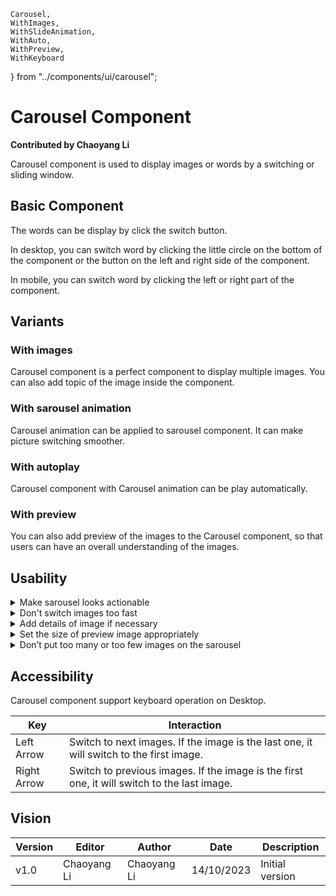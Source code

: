     Carousel,
    WithImages,
    WithSlideAnimation,
    WithAuto,
    WithPreview,
    WithKeyboard
} from "../components/ui/carousel";

# Carousel Component

**Contributed by Chaoyang Li**

Carousel component is used to display images or words by a switching or sliding window.

## Basic Component
The words can be display by click the switch button.

In desktop, you can switch word by clicking the little circle on the bottom of the component or the button on the left and right side of the component.

In mobile, you can switch word by clicking the left or right part of the component.
<Carousel />

## Variants

### With images
Carousel component is a perfect component to display multiple images. You can also add topic of the image inside the component.
<WithImages />

### With sarousel animation
Carousel animation can be applied to sarousel component. It can make picture switching smoother.
<WithSlideAnimation />

### With autoplay
Carousel component with Carousel animation can be play automatically.
<WithAuto />

### With preview
You can also add preview of the images to the Carousel component, so that users can have an overall understanding of the images.
<WithPreview />

## Usability

<details>
    <summary>Make sarousel looks actionable</summary>
    Make sure the button or switch circle of your sarousel obvious, otherwise the user may think it is just a image.
</details>

<details>
    <summary>Don't switch images too fast</summary>
    If you make your sarousel autoplay, make sure users have enough time to read the content before next switch. If you set the speed of autoplay too fast, like 1 second per switch, it can ruin users experience.
</details>

<details>
    <summary>Add details of image if necessary</summary>
    For some images of location or person, text details often help users understand the content of images.
</details>

<details>
    <summary>Set the size of preview image appropriately</summary>
    The size of the preview image should not be too large or too small.
    A preview image that is too large will make the sarousel itself meaningless. (Why use sarousel instead of displaying the entire image?) A preview image that is too small will make it difficult for users to see the general content of the image, making the preview image itself meaningless.
</details>

<details>
    <summary>Don’t put too many or too few images on the sarousel</summary>
    Before you decide to use a sarousel to display something, you need to think about whether the sarousel is suitable.

    If you put too many images into the sarousel (more than 10), users will need to click too many times to fully view them all. If you put too few pictures in the sarousel (less than 3 pictures), maybe you don’t need to use the sarousel, and a photo wall may be more suitable for you.
</details>

## Accessibility
Carousel component support keyboard operation on Desktop.

| Key         | Interaction                                                                                 |
|-------------|---------------------------------------------------------------------------------------------|
| Left Arrow  | Switch to next images. If the image is the last one, it will switch to the first image.     |
| Right Arrow | Switch to previous images. If the image is the first one, it will switch to the last image. |



## Vision
| Version | Editor      | Author      | Date       | Description     |
|---------|-------------|-------------|------------|-----------------|
| v1.0    | Chaoyang Li | Chaoyang Li | 14/10/2023 | Initial version |

